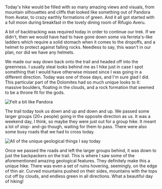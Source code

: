 Today's hike would be filled with so many amazing views and visuals, from
mountain silhouettes and cliffs that looked like something out of Pandora from
Avatar, to crazy earthly formations of green. And it all got started with a full
moon during breakfast in the lovely dining room of Rifugio Averu.

A bit of backtracking was required today in order to continue our trek. If we
didn't, then we would have had to have gone down some via ferreta's-like ladders
which require a solid stomach when it comes to the dropoffs, and a helmet to
protect against falling rocks. Needless to say, this wasn't in our plan, nor
did we have any helmets.

We made our way down back onto the trail and headed off into the greenness. I
usually steal looks behind me as I hike just in case I spot something that I
would have otherwise missed since I was going in a different direction. Today was
one of those days, and I'm sure glad I did. This particular part of the Dolomites
had so much unique looks to it: massive boulders, floating in the clouds, and a
rock formation that seemed to be a throne fit for the gods.

![Felt a bit like Pandora](2019/07/16/9e6568fa-5d34-436c-87b2-afa20cea2c40.jpeg)

The trail today took us down and up and down and up. We passed some larger
groups (20+ people) going in the opposite direction as us. It was a weekend day,
I think, so maybe they were just out for a group hike. It meant a lot of stop-
and-go though, waiting for them to pass. There were also some busy roads that we
had to cross today.

![All of the unique geological things I say today](2019/07/16/16c93619-8f44-42f8-a04e-674bef66336c.jpeg,2019/07/16/29680659-4692-4208-85de-60d07db817a2.jpeg,2019/07/16/566f0517-9987-4e7f-b9af-b292f278ae05.jpeg)

Once we passed the roads and left the larger groups behind, it was down to just
the backpackers on the trail. This is where I saw some of the aforementioned
amazing geological features. They definitely make this a unique hike. There was
even a set of ruins hovering, seemingly, on the edge of thin air. Curved
mountains pushed on their sides, mountains with the tops cut off by clouds, and
endless green in all directions. What a beautiful day of hiking!
